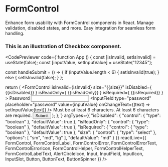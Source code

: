 
# FormControl
Enhance form usability with FormControl components in React. Manage validation, disabled states, and more. Easy integration for seamless form handling.
### This is an illustration of Checkbox component.
<CodePreviewer
  code={`function App () {
  const [isInvalid, setIsInvalid] = useState(false);
  const [inputValue, setInputValue] = useState("12345");

  const handleSubmit = () => {
    if (inputValue.length < 6) {
      setIsInvalid(true);
    } else {
      setIsInvalid(false);
    }
  };

  return (
    <View className="w-full max-w-[300px] rounded-md border border-background-200 p-4">
      <FormControl
        isInvalid={isInvalid}
        size="{{size}}"
        isDisabled={ {{isDisabled}} }
        isReadOnly={ {{isReadOnly}} }
        isRequired={ {{isRequired}} }
      >
        <FormControlLabel>
          <FormControlLabelText>Password</FormControlLabelText>
        </FormControlLabel>
        <Input className="my-1" size="{{size}}">
          <InputField
            type="password"
            placeholder="password"
            value={inputValue}
            onChangeText={(text) => setInputValue(text)}
          />
        </Input>
        <FormControlHelper>
          <FormControlHelperText>
            Must be at least 6 characters.
          </FormControlHelperText>
        </FormControlHelper>
        <FormControlError>
          <FormControlErrorIcon as={AlertCircleIcon} />
          <FormControlErrorText>
            At least 6 characters are required.
          </FormControlErrorText>
        </FormControlError>
      </FormControl>
      <Button className="w-fit self-end mt-4" size="sm" variant="outline" onPress={handleSubmit}>
        <ButtonText>Submit</ButtonText>
      </Button>
    </View>
  );
};`}
  argTypes={{
  "isDisabled": {
    "control": {
      "type": "boolean"
    },
    "defaultValue": true
  },
  "isReadOnly": {
    "control": {
      "type": "boolean"
    },
    "defaultValue": true
  },
  "isRequired": {
    "control": {
      "type": "boolean"
    },
    "defaultValue": true
  },
  "size": {
    "control": {
      "type": "select"
    },
    "options": [
      "sm",
      "md",
      "lg"
    ],
    "defaultValue": "md"
  }
}}
  reactLive={{ FormControl, FormControlLabel, FormControlError, FormControlErrorText, FormControlErrorIcon, FormControlHelper, FormControlHelperText, FormControlLabelText, AlertCircleIcon, Input, InputField, InputIcon, InputSlot, Button, ButtonText, ButtonSpinner }}
/>